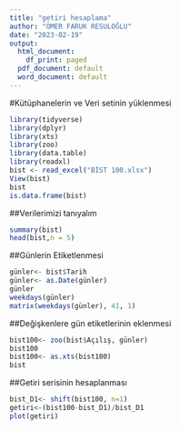 ```yaml
---
title: "getiri hesaplama"
author: "ÖMER FARUK RESULOĞLU"
date: "2023-02-19"
output:
  html_document:
    df_print: paged
  pdf_document: default
  word_document: default
---
```


#Kütüphanelerin ve Veri setinin yüklenmesi

```r
library(tidyverse)
library(dplyr)
library(xts)
library(zoo)
library(data.table)
library(readxl)
bist <- read_excel("BİST 100.xlsx")
View(bist)
bist
is.data.frame(bist)
```
##Verilerimizi tanıyalım
```r
summary(bist)
head(bist,n = 5)


```
##Günlerin Etiketlenmesi
```r
günler<- bist$Tarih
günler<- as.Date(günler)
günler
weekdays(günler)
matrix(weekdays(günler), 41, 1)
```
##Değişkenlere gün etiketlerinin eklenmesi
```r
bist100<- zoo(bist$Açılış, günler)
bist100
bist100<- as.xts(bist100)
bist

```
##Getiri serisinin hesaplanması
```r
bist_D1<- shift(bist100, n=1)
getiri<-(bist100-bist_D1)/bist_D1
plot(getiri)


```

